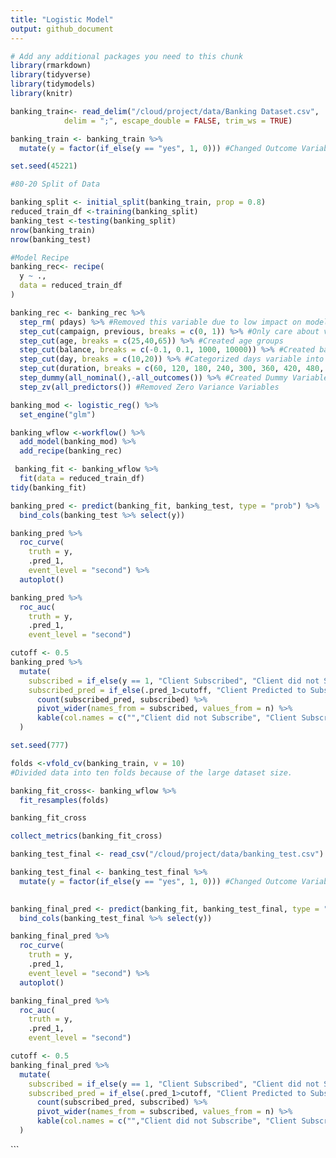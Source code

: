```yaml
---
title: "Logistic Model"
output: github_document
---
```


```r
# Add any additional packages you need to this chunk
library(rmarkdown)
library(tidyverse)
library(tidymodels)
library(knitr)
```

```r
banking_train<- read_delim("/cloud/project/data/Banking Dataset.csv",
            delim = ";", escape_double = FALSE, trim_ws = TRUE)
```


```r
banking_train <- banking_train %>%
  mutate(y = factor(if_else(y == "yes", 1, 0))) #Changed Outcome Variable to Factor Type
```

```r

set.seed(45221)

#80-20 Split of Data

banking_split <- initial_split(banking_train, prop = 0.8)
reduced_train_df <-training(banking_split)
banking_test <-testing(banking_split)
nrow(banking_train)
nrow(banking_test)
```

```r
#Model Recipe
banking_rec<- recipe(
  y ~ .,
  data = reduced_train_df
)

banking_rec <- banking_rec %>%
  step_rm( pdays) %>% #Removed this variable due to low impact on model.
  step_cut(campaign, previous, breaks = c(0, 1)) %>% #Only care about values x = 0 and x >= 1 for these variables.
  step_cut(age, breaks = c(25,40,65)) %>% #Created age groups
  step_cut(balance, breaks = c(-0.1, 0.1, 1000, 10000)) %>% #Created balance groups
  step_cut(day, breaks = c(10,20)) %>% #Categorized days variable into beginning, middle, or end of the month.
  step_cut(duration, breaks = c(60, 120, 180, 240, 300, 360, 420, 480, 540, 600)) %>% #Divided Calls by duration in minutes.
  step_dummy(all_nominal(),-all_outcomes()) %>% #Created Dummy Variables
  step_zv(all_predictors()) #Removed Zero Variance Variables
```

```r
banking_mod <- logistic_reg() %>%
  set_engine("glm")
```

```r
banking_wflow <-workflow() %>%
  add_model(banking_mod) %>%
  add_recipe(banking_rec)
```


```r
 banking_fit <- banking_wflow %>%
  fit(data = reduced_train_df)
tidy(banking_fit) 
```

```r
banking_pred <- predict(banking_fit, banking_test, type = "prob") %>%
  bind_cols(banking_test %>% select(y))

banking_pred %>%
  roc_curve(
    truth = y,
    .pred_1,
    event_level = "second") %>%
  autoplot()

banking_pred %>%
  roc_auc(
    truth = y,
    .pred_1,
    event_level = "second") 

```

```r
cutoff <- 0.5
banking_pred %>%
  mutate(
    subscribed = if_else(y == 1, "Client Subscribed", "Client did not Subscribe"),
    subscribed_pred = if_else(.pred_1>cutoff, "Client Predicted to Subscribe", "Client Predicted to Not Subscribe") )%>%
      count(subscribed_pred, subscribed) %>%
      pivot_wider(names_from = subscribed, values_from = n) %>%
      kable(col.names = c("","Client did not Subscribe", "Client Subscribed")
  )
```

```r
set.seed(777)

folds <-vfold_cv(banking_train, v = 10)
#Divided data into ten folds because of the large dataset size.

banking_fit_cross<- banking_wflow %>%
  fit_resamples(folds)

banking_fit_cross

collect_metrics(banking_fit_cross)

```
```r

banking_test_final <- read_csv("/cloud/project/data/banking_test.csv")

banking_test_final <- banking_test_final %>%
  mutate(y = factor(if_else(y == "yes", 1, 0))) #Changed Outcome Variable to Factor Type
  

banking_final_pred <- predict(banking_fit, banking_test_final, type = "prob") %>%
  bind_cols(banking_test_final %>% select(y))

banking_final_pred %>%
  roc_curve(
    truth = y,
    .pred_1,
    event_level = "second") %>%
  autoplot()

banking_final_pred %>%
  roc_auc(
    truth = y,
    .pred_1,
    event_level = "second") 

```

```r
cutoff <- 0.5
banking_final_pred %>%
  mutate(
    subscribed = if_else(y == 1, "Client Subscribed", "Client did not Subscribe"),
    subscribed_pred = if_else(.pred_1>cutoff, "Client Predicted to Subscribe", "Client Predicted to Not Subscribe") )%>%
      count(subscribed_pred, subscribed) %>%
      pivot_wider(names_from = subscribed, values_from = n) %>%
      kable(col.names = c("","Client did not Subscribe", "Client Subscribed")
  )
```

```

